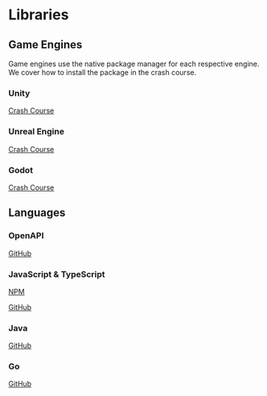 
# Libraries

## Game Engines

Game engines use the native package manager for each respective engine. We cover how to install the package in the crash course.

### Unity

[Crash Course](/learn/unity/tutorials/crash-course)

### Unreal Engine

[Crash Course](/learn/unreal/tutorials/crash-course)

### Godot

[Crash Course](/learn/godot/tutorials/crash-course)

## Languages

### OpenAPI

<a href='https://github.com/rivet-gg/rivet-openapi' target='_blank'>GitHub</a>

### JavaScript & TypeScript

<a href='https://www.npmjs.com/package/@rivet-gg/api' target='_blank'>NPM</a>

<a href='https://github.com/rivet-gg/rivet-node' target='_blank'>GitHub</a> 

### Java

<a href='https://github.com/rivet-gg/rivet-java' target='_blank'>GitHub</a>

### Go

<a href='https://github.com/rivet-gg/rivet-go' target='_blank'>GitHub</a>

